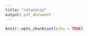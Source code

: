 ```yaml
---
title: "relatorio"
output: pdf_document
---
```


```r
knitr::opts_chunk$set(echo = TRUE)
```

## 